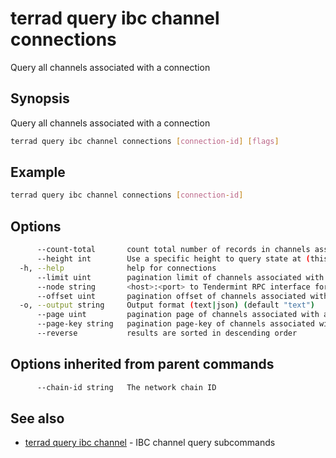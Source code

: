 # terrad query ibc channel connections

Query all channels associated with a connection

## Synopsis

Query all channels associated with a connection

```sh Terrad
terrad query ibc channel connections [connection-id] [flags]
```

## Example
```sh Terrad
terrad query ibc channel connections [connection-id]
```

## Options

```sh Terrad
      --count-total       count total number of records in channels associated with a connection to query for
      --height int        Use a specific height to query state at (this can error if the node is pruning state)
  -h, --help              help for connections
      --limit uint        pagination limit of channels associated with a connection to query for (default 100)
      --node string       <host>:<port> to Tendermint RPC interface for this chain (default "tcp://localhost:26657")
      --offset uint       pagination offset of channels associated with a connection to query for
  -o, --output string     Output format (text|json) (default "text")
      --page uint         pagination page of channels associated with a connection to query for. This sets offset to a multiple of limit (default 1)
      --page-key string   pagination page-key of channels associated with a connection to query for
      --reverse           results are sorted in descending order
```

## Options inherited from parent commands

```sh Terrad
      --chain-id string   The network chain ID
```

## See also

* [terrad query ibc channel](terrad_query_ibc_channel.mdx)	 - IBC channel query subcommands


